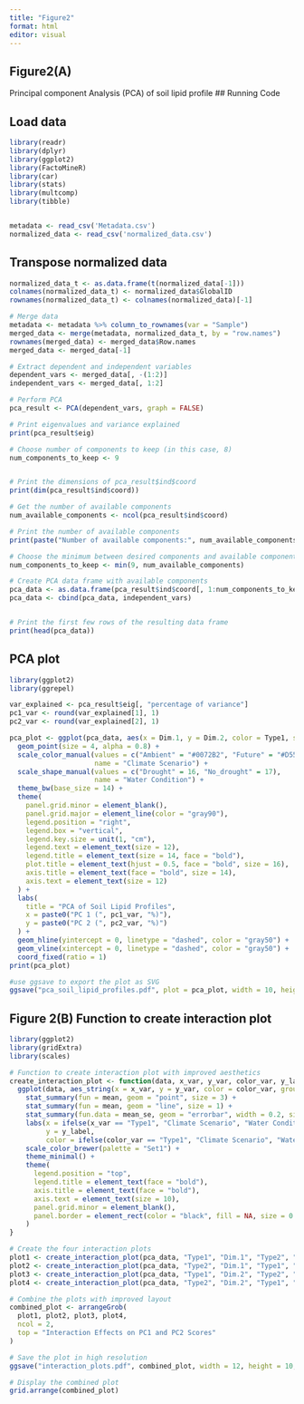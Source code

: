 ```yaml
---
title: "Figure2"
format: html
editor: visual
---
```


## Figure2(A)

Principal component Analysis (PCA) of soil lipid profile \## Running Code

## Load data

```r
library(readr)
library(dplyr)
library(ggplot2)
library(FactoMineR)
library(car)
library(stats)
library(multcomp)
library(tibble)


metadata <- read_csv('Metadata.csv')
normalized_data <- read_csv('normalized_data.csv')


```

## Transpose normalized data

```r

normalized_data_t <- as.data.frame(t(normalized_data[-1]))
colnames(normalized_data_t) <- normalized_data$GlobalID
rownames(normalized_data_t) <- colnames(normalized_data)[-1]

# Merge data
metadata <- metadata %>% column_to_rownames(var = "Sample")
merged_data <- merge(metadata, normalized_data_t, by = "row.names")
rownames(merged_data) <- merged_data$Row.names
merged_data <- merged_data[-1]

# Extract dependent and independent variables
dependent_vars <- merged_data[, -(1:2)]
independent_vars <- merged_data[, 1:2]

# Perform PCA
pca_result <- PCA(dependent_vars, graph = FALSE)

# Print eigenvalues and variance explained
print(pca_result$eig)

# Choose number of components to keep (in this case, 8)
num_components_to_keep <- 9


# Print the dimensions of pca_result$ind$coord
print(dim(pca_result$ind$coord))

# Get the number of available components
num_available_components <- ncol(pca_result$ind$coord)

# Print the number of available components
print(paste("Number of available components:", num_available_components))

# Choose the minimum between desired components and available components
num_components_to_keep <- min(9, num_available_components)

# Create PCA data frame with available components
pca_data <- as.data.frame(pca_result$ind$coord[, 1:num_components_to_keep])
pca_data <- cbind(pca_data, independent_vars)


# Print the first few rows of the resulting data frame
print(head(pca_data))


```

## PCA plot

```r
library(ggplot2)
library(ggrepel)

var_explained <- pca_result$eig[, "percentage of variance"]
pc1_var <- round(var_explained[1], 1)
pc2_var <- round(var_explained[2], 1)

pca_plot <- ggplot(pca_data, aes(x = Dim.1, y = Dim.2, color = Type1, shape = Type2)) +
  geom_point(size = 4, alpha = 0.8) +
  scale_color_manual(values = c("Ambient" = "#0072B2", "Future" = "#D55E00"),
                     name = "Climate Scenario") +
  scale_shape_manual(values = c("Drought" = 16, "No_drought" = 17),
                     name = "Water Condition") +
  theme_bw(base_size = 14) +
  theme(
    panel.grid.minor = element_blank(),
    panel.grid.major = element_line(color = "gray90"),
    legend.position = "right",
    legend.box = "vertical",
    legend.key.size = unit(1, "cm"),
    legend.text = element_text(size = 12),
    legend.title = element_text(size = 14, face = "bold"),
    plot.title = element_text(hjust = 0.5, face = "bold", size = 16),
    axis.title = element_text(face = "bold", size = 14),
    axis.text = element_text(size = 12)
  ) +
  labs(
    title = "PCA of Soil Lipid Profiles",
    x = paste0("PC 1 (", pc1_var, "%)"),
    y = paste0("PC 2 (", pc2_var, "%)")
  ) +
  geom_hline(yintercept = 0, linetype = "dashed", color = "gray50") +
  geom_vline(xintercept = 0, linetype = "dashed", color = "gray50") +
  coord_fixed(ratio = 1)
print(pca_plot)

#use ggsave to export the plot as SVG
ggsave("pca_soil_lipid_profiles.pdf", plot = pca_plot, width = 10, height = 8, units = "in", dpi = 300)
```

## Figure 2(B) Function to create interaction plot

```r
library(ggplot2)
library(gridExtra)
library(scales)

# Function to create interaction plot with improved aesthetics
create_interaction_plot <- function(data, x_var, y_var, color_var, y_label) {
  ggplot(data, aes_string(x = x_var, y = y_var, color = color_var, group = color_var)) +
    stat_summary(fun = mean, geom = "point", size = 3) +
    stat_summary(fun = mean, geom = "line", size = 1) +
    stat_summary(fun.data = mean_se, geom = "errorbar", width = 0.2, size = 0.8) +
    labs(x = ifelse(x_var == "Type1", "Climate Scenario", "Water Condition"),
         y = y_label,
         color = ifelse(color_var == "Type1", "Climate Scenario", "Water Condition")) +
    scale_color_brewer(palette = "Set1") +
    theme_minimal() +
    theme(
      legend.position = "top",
      legend.title = element_text(face = "bold"),
      axis.title = element_text(face = "bold"),
      axis.text = element_text(size = 10),
      panel.grid.minor = element_blank(),
      panel.border = element_rect(color = "black", fill = NA, size = 0.5)
    )
}

# Create the four interaction plots
plot1 <- create_interaction_plot(pca_data, "Type1", "Dim.1", "Type2", "PC1 Score")
plot2 <- create_interaction_plot(pca_data, "Type2", "Dim.1", "Type1", "PC1 Score")
plot3 <- create_interaction_plot(pca_data, "Type1", "Dim.2", "Type2", "PC2 Score")
plot4 <- create_interaction_plot(pca_data, "Type2", "Dim.2", "Type1", "PC2 Score")

# Combine the plots with improved layout
combined_plot <- arrangeGrob(
  plot1, plot2, plot3, plot4, 
  ncol = 2, 
  top = "Interaction Effects on PC1 and PC2 Scores"
)

# Save the plot in high resolution
ggsave("interaction_plots.pdf", combined_plot, width = 12, height = 10, dpi = 300)

# Display the combined plot
grid.arrange(combined_plot)
```
